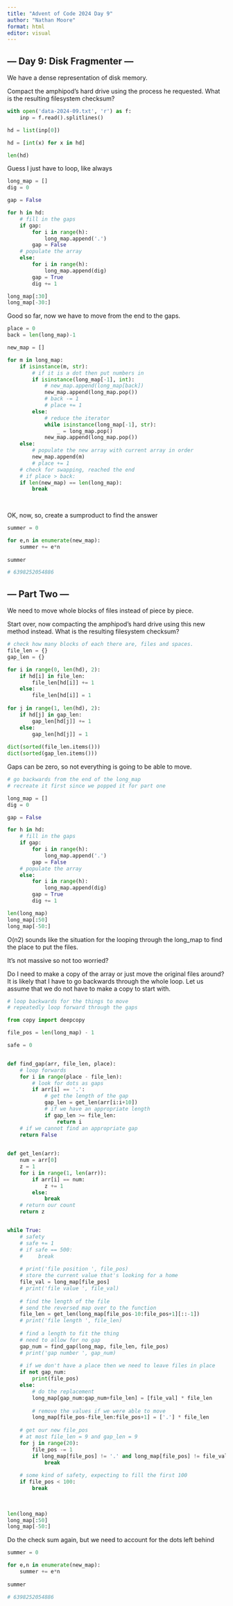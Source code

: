 ```yaml
---
title: "Advent of Code 2024 Day 9"
author: "Nathan Moore"
format: html
editor: visual
---
```


## --- Day 9: Disk Fragmenter ---

We have a dense representation of disk memory.

Compact the amphipod's hard drive using the process he requested. What is the resulting filesystem checksum?

```python

with open('data-2024-09.txt', 'r') as f:
    inp = f.read().splitlines()

hd = list(inp[0])

hd = [int(x) for x in hd]

len(hd)
```

Guess I just have to loop, like always

```python

long_map = []
dig = 0

gap = False

for h in hd: 
    # fill in the gaps
    if gap: 
        for i in range(h): 
            long_map.append('.')
        gap = False
    # populate the array      
    else: 
        for i in range(h): 
            long_map.append(dig)
        gap = True
        dig += 1

long_map[:30]
long_map[-30:]
```

Good so far, now we have to move from the end to the gaps.

```python

place = 0
back = len(long_map)-1

new_map = []

for m in long_map: 
    if isinstance(m, str):
        # if it is a dot then put numbers in
        if isinstance(long_map[-1], int): 
            # new_map.append(long_map[back])
            new_map.append(long_map.pop())
            # back -= 1
            # place += 1
        else: 
            # reduce the iterator
            while isinstance(long_map[-1], str):
                _ = long_map.pop()
            new_map.append(long_map.pop())
    else: 
        # populate the new array with current array in order
        new_map.append(m)
        # place += 1
    # check for swapping, reached the end
    # if place > back: 
    if len(new_map) == len(long_map):
        break
        
            

```

OK, now, so, create a sumproduct to find the answer

```python

summer = 0

for e,n in enumerate(new_map): 
    summer += e*n
    
summer

# 6398252054886
```

## --- Part Two ---

We need to move whole blocks of files instead of piece by piece.

Start over, now compacting the amphipod's hard drive using this new method instead. What is the resulting filesystem checksum?

```python

# check how many blocks of each there are, files and spaces. 
file_len = {}
gap_len = {}

for i in range(0, len(hd), 2):
    if hd[i] in file_len: 
        file_len[hd[i]] += 1
    else: 
        file_len[hd[i]] = 1
        
for j in range(1, len(hd), 2): 
    if hd[j] in gap_len:
        gap_len[hd[j]] += 1
    else: 
        gap_len[hd[j]] = 1
        
dict(sorted(file_len.items()))
dict(sorted(gap_len.items()))
```

Gaps can be zero, so not everything is going to be able to move.

```python

# go backwards from the end of the long_map
# recreate it first since we popped it for part one

long_map = []
dig = 0

gap = False

for h in hd: 
    # fill in the gaps
    if gap: 
        for i in range(h): 
            long_map.append('.')
        gap = False
    # populate the array      
    else: 
        for i in range(h): 
            long_map.append(dig)
        gap = True
        dig += 1

len(long_map)
long_map[:50]
long_map[-50:]
```

O(n2) sounds like the situation for the looping through the long_map to find the place to put the files.

It's not massive so not too worried?

Do I need to make a copy of the array or just move the original files around? It is likely that I have to go backwards through the whole loop. Let us assume that we do not have to make a copy to start with.

```python

# loop backwards for the things to move
# repeatedly loop forward through the gaps

from copy import deepcopy

file_pos = len(long_map) - 1

safe = 0


def find_gap(arr, file_len, place):
    # loop forwards
    for i in range(place - file_len): 
        # look for dots as gaps
        if arr[i] == '.':
            # get the length of the gap
            gap_len = get_len(arr[i:i+10])
            # if we have an appropriate length
            if gap_len >= file_len: 
                return i
    # if we cannot find an appropriate gap
    return False
        

def get_len(arr):
    num = arr[0]
    z = 1
    for i in range(1, len(arr)): 
        if arr[i] == num: 
            z += 1
        else: 
            break
    # return our count
    return z


while True:
    # safety
    # safe += 1
    # if safe == 500:
    #     break
    
    # print('file position ', file_pos)
    # store the current value that's looking for a home
    file_val = long_map[file_pos]
    # print('file value ', file_val)
    
    # find the length of the file
    # send the reversed map over to the function
    file_len = get_len(long_map[file_pos-10:file_pos+1][::-1])
    # print('file length ', file_len)
    
    # find a length to fit the thing
    # need to allow for no gap
    gap_num = find_gap(long_map, file_len, file_pos)
    # print('gap number ', gap_num)
    
    # if we don't have a place then we need to leave files in place
    if not gap_num: 
        print(file_pos)
    else: 
        # do the replacement
        long_map[gap_num:gap_num+file_len] = [file_val] * file_len
        
        # remove the values if we were able to move
        long_map[file_pos-file_len:file_pos+1] = ['.'] * file_len
    
    # get our new file_pos
    # at most file_len = 9 and gap_len = 9
    for j in range(20): 
        file_pos -= 1
        if long_map[file_pos] != '.' and long_map[file_pos] != file_val: 
            break
        
    # some kind of safety, expecting to fill the first 100 
    if file_pos < 100: 
        break
    
    

len(long_map)
long_map[:50]
long_map[-50:]
```

Do the check sum again, but we need to account for the dots left behind

```python

summer = 0

for e,n in enumerate(new_map): 
    summer += e*n
    
summer

# 6398252054886
```
